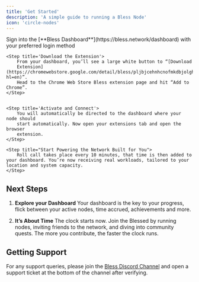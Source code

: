 ```yaml
---
title: 'Get Started'
description: 'A simple guide to running a Bless Node'
icon: 'circle-nodes'
---
```


<Steps>
    <Step title="Connect to the Dashboard">
        Sign into the [**Bless Dashboard**](https://bless.network/dashboard) with your preferred login method
    </Step>

    <Step title='Download the Extension'>
        From your dashboard, you’ll see a large white button to “[Download
        Extension](https://chromewebstore.google.com/detail/bless/pljbjcehnhcnofmkdbjolghdcjnmekia?hl=en)”.
        Head to the Chrome Web Store Bless extension page and hit “Add to Chrome”.
    </Step>


    <Step title='Activate and Connect'>
        You will automatically be directed to the dashboard where your node should
        start automatically. Now open your extensions tab and open the browser
        extension.
    </Step>

    <Step title="Start Powering the Network Built for You">
        Roll call takes place every 10 minutes, that time is then added to your dashboard. You’re now receiving real workloads, tailored to your location and system capacity.
    </Step>

</Steps>

## Next Steps

1. **Explore your Dashboard**
   Your dashboard is the key to your progress, flick between your active nodes, time accrued, achievements and more.

2. **It’s About Time**
   The clock starts now. Join the Blessed by running nodes, inviting friends to the network, and diving into community quests. The more you contribute, the faster the clock runs.

## Getting Support

For any support queries, please join the [Bless Discord Channel](https://discord.gg/blessnetwork) and open a support ticket at the bottom of the channel after verifying.

